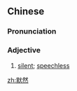 ==Chinese==
{{zh-forms}}

===Pronunciation===
{{zh-pron
|m=mòrán
|c=mak6 jin4
|cat=a
}}

===Adjective===
{{zh-adj}}

# {{lb|zh|literary}} [[silent]]; [[speechless]]

[[zh:默然]]